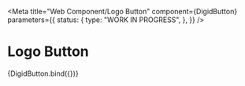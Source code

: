 <!-- @license CC0-1.0 -->


<Meta
  title="Web Component/Logo Button"
  component={DigidButton}
  parameters={{
    status: {
      type: "WORK IN PROGRESS",
    },
  }}
/>

# Logo Button

<Canvas>
  <Story name="Default">{DigidButton.bind({})}</Story>
</Canvas>
